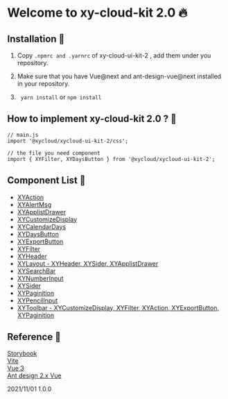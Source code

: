 
<Meta title="Doc/Readme" />

# Welcome to xy-cloud-kit 2.0 🔥
## Installation 📗
1. Copy `.npmrc and .yarnrc` of xy-cloud-ui-kit-2 , add them under you repository.  
1. Make sure that you have Vue@next and ant-design-vue@next installed in your repository.    

1. ` yarn install`   or   `npm install`

## How to implement xy-cloud-kit 2.0 ? 🙋

```
// main.js
import '@xycloud/xycloud-ui-kit-2/css';
```
```
// the file you need component
import { XYFilter, XYDaysButton } from '@xycloud/xycloud-ui-kit-2';

```
## Component List 🍱
* [XYAction](?path=/story/ui-kit-actionbutton--default)
* [XYAlertMsg](?path=/story/ui-kit-alertmsg--default)
* [XYApplistDrawer](?path=/story/ui-kit-layout-applistdrawer--default)
* [XYCustomizeDisplay](?path=/story/ui-kit-customizedisplay--default)
* [XYCalendarDays](?path=/story/ui-kit-calendardays--default)
* [XYDaysButton](?path=/story/ui-kit-days--default)
* [XYExportButton](?path=/story/ui-kit-exportexcelbutton--default)
* [XYFilter](?path=/story/ui-kit-filter--default)
* [XYHeader](?path=/story/ui-kit-layout-header--default)
* [XYLayout - XYHeader, XYSider, XYApplistDrawer](?path=/story/ui-kit-layout-applayout--default)
* [XYSearchBar](?path=/story/ui-kit-searchbar--default)
* [XYNumberInput](?path=/story/ui-kit-numberinput--default)
* [XYSider](?path=/story/ui-kit-layout-sider--dark)
* [XYPaginition](?path=/story/ui-kit-pagination--default)
* [XYPencilInput](?path=/story/ui-kit-pencilinput--default)
* [XYToolbar - XYCustomizeDisplay, XYFilter, XYAction, XYExportButton, XYPaginition](?path=/story/ui-kit-toolbar--default)

## Reference 🦄

[Storybook](https://storybook.js.org/docs/vue/get-started/introduction)   
[Vite](https://vitejs.dev/)   
[Vue 3](https://v3.vuejs.org/guide/introduction.html)   
[Ant design 2.x Vue](https://2x.antdv.com/components/overview/)   

2021/11/01 1.0.0